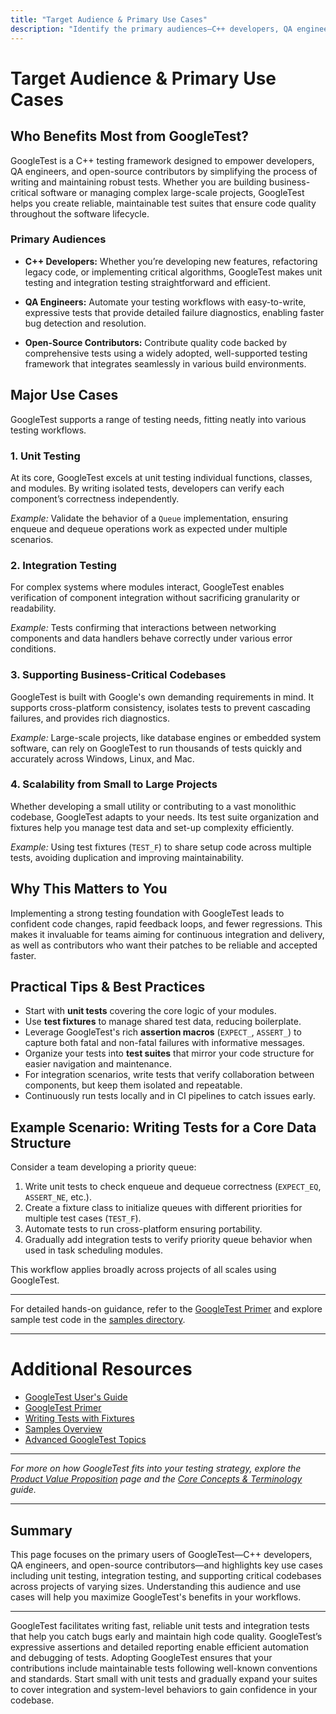 ```yaml
---
title: "Target Audience & Primary Use Cases"
description: "Identify the primary audiences—C++ developers, QA engineers, and open-source contributors—who benefit most from GoogleTest. Explore major use cases such as unit testing, integration testing, and supporting business-critical codebases in both small and large-scale projects."
---
```


# Target Audience & Primary Use Cases

## Who Benefits Most from GoogleTest?

GoogleTest is a C++ testing framework designed to empower developers, QA engineers, and open-source contributors by simplifying the process of writing and maintaining robust tests. Whether you are building business-critical software or managing complex large-scale projects, GoogleTest helps you create reliable, maintainable test suites that ensure code quality throughout the software lifecycle.

### Primary Audiences

- **C++ Developers:** Whether you’re developing new features, refactoring legacy code, or implementing critical algorithms, GoogleTest makes unit testing and integration testing straightforward and efficient.

- **QA Engineers:** Automate your testing workflows with easy-to-write, expressive tests that provide detailed failure diagnostics, enabling faster bug detection and resolution.

- **Open-Source Contributors:** Contribute quality code backed by comprehensive tests using a widely adopted, well-supported testing framework that integrates seamlessly in various build environments.

## Major Use Cases

GoogleTest supports a range of testing needs, fitting neatly into various testing workflows.

### 1. Unit Testing

At its core, GoogleTest excels at unit testing individual functions, classes, and modules. By writing isolated tests, developers can verify each component’s correctness independently.

*Example:* Validate the behavior of a `Queue` implementation, ensuring enqueue and dequeue operations work as expected under multiple scenarios.

### 2. Integration Testing

For complex systems where modules interact, GoogleTest enables verification of component integration without sacrificing granularity or readability.

*Example:* Tests confirming that interactions between networking components and data handlers behave correctly under various error conditions.

### 3. Supporting Business-Critical Codebases

GoogleTest is built with Google's own demanding requirements in mind. It supports cross-platform consistency, isolates tests to prevent cascading failures, and provides rich diagnostics.

*Example:* Large-scale projects, like database engines or embedded system software, can rely on GoogleTest to run thousands of tests quickly and accurately across Windows, Linux, and Mac.

### 4. Scalability from Small to Large Projects

Whether developing a small utility or contributing to a vast monolithic codebase, GoogleTest adapts to your needs. Its test suite organization and fixtures help you manage test data and set-up complexity efficiently.

*Example:* Using test fixtures (`TEST_F`) to share setup code across multiple tests, avoiding duplication and improving maintainability.

## Why This Matters to You

Implementing a strong testing foundation with GoogleTest leads to confident code changes, rapid feedback loops, and fewer regressions. This makes it invaluable for teams aiming for continuous integration and delivery, as well as contributors who want their patches to be reliable and accepted faster.

## Practical Tips & Best Practices

- Start with **unit tests** covering the core logic of your modules.
- Use **test fixtures** to manage shared test data, reducing boilerplate.
- Leverage GoogleTest's rich **assertion macros** (`EXPECT_`, `ASSERT_`) to capture both fatal and non-fatal failures with informative messages.
- Organize your tests into **test suites** that mirror your code structure for easier navigation and maintenance.
- For integration scenarios, write tests that verify collaboration between components, but keep them isolated and repeatable.
- Continuously run tests locally and in CI pipelines to catch issues early.

## Example Scenario: Writing Tests for a Core Data Structure

Consider a team developing a priority queue:

1. Write unit tests to check enqueue and dequeue correctness (`EXPECT_EQ`, `ASSERT_NE`, etc.).
2. Create a fixture class to initialize queues with different priorities for multiple test cases (`TEST_F`).
3. Automate tests to run cross-platform ensuring portability.
4. Gradually add integration tests to verify priority queue behavior when used in task scheduling modules.

This workflow applies broadly across projects of all scales using GoogleTest.

---

For detailed hands-on guidance, refer to the [GoogleTest Primer](https://github.com/google/googletest/blob/main/docs/primer.md) and explore sample test code in the [samples directory](https://github.com/google/googletest/tree/main/googletest/samples).


---

# Additional Resources

- [GoogleTest User's Guide](https://github.com/google/googletest/blob/main/docs/index.md)
- [GoogleTest Primer](https://github.com/google/googletest/blob/main/docs/primer.md)
- [Writing Tests with Fixtures](https://github.com/google/googletest/blob/main/docs/primer.md#test-fixtures)
- [Samples Overview](https://github.com/google/googletest/blob/main/docs/samples.md)
- [Advanced GoogleTest Topics](https://github.com/google/googletest/blob/main/docs/advanced.md)

---

_For more on how GoogleTest fits into your testing strategy, explore the [Product Value Proposition](../introduction-and-value/product-value-proposition) page and the [Core Concepts & Terminology](../core-concepts-architecture/core-concepts-terminology) guide._


---

## Summary

This page focuses on the primary users of GoogleTest—C++ developers, QA engineers, and open-source contributors—and highlights key use cases including unit testing, integration testing, and supporting critical codebases across projects of varying sizes. Understanding this audience and use cases will help you maximize GoogleTest's benefits in your workflows.


---

<AccordionGroup title="Key Audience Insights and Use Cases">
<Accordion title="For C++ Developers">
GoogleTest facilitates writing fast, reliable unit tests and integration tests that help you catch bugs early and maintain high code quality.
</Accordion>
<Accordion title="For QA Engineers">
GoogleTest’s expressive assertions and detailed reporting enable efficient automation and debugging of tests.
</Accordion>
<Accordion title="For Open-Source Contributors">
Adopting GoogleTest ensures that your contributions include maintainable tests following well-known conventions and standards.
</Accordion>
</AccordionGroup>

<Tip>
Start small with unit tests and gradually expand your suites to cover integration and system-level behaviors to gain confidence in your codebase.
</Tip>